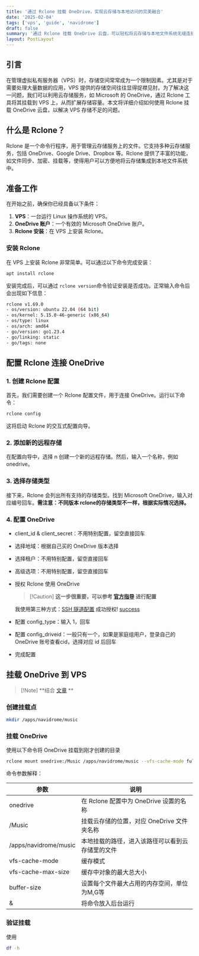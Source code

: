 ```yaml
---
title: '通过 Rclone 挂载 OneDrive，实现云存储与本地访问的完美融合'
date: '2025-02-04'
tags: ['vps', 'guide', 'navidrome']
draft: false
summary: '通过 Rclone 挂载 OneDrive 云盘，可以轻松将云存储与本地文件系统无缝连接，享受便捷的文件访问与管理体验。无论是大文件的快速传输，还是日常文件的同步与备份，Rclone 提供了一个高效、灵活的解决方案，让你像使用本地硬盘一样操作云端数据。'
layout: PostLayout
---
```


## 引言

在管理虚拟私有服务器（VPS）时，存储空间常常成为一个限制因素。尤其是对于需要处理大量数据的应用，VPS 提供的存储空间往往显得捉襟见肘。为了解决这一问题，我们可以利用云存储服务，如 Microsoft 的 OneDrive，通过 Rclone 工具将其挂载到 VPS 上，从而扩展存储容量。本文将详细介绍如何使用 Rclone 挂载 OneDrive 云盘，以解决 VPS 存储不足的问题。

## 什么是 Rclone？

Rclone 是一个命令行程序，用于管理云存储服务上的文件。它支持多种云存储服务，包括 OneDrive、Google Drive、Dropbox 等。Rclone 提供了丰富的功能，如文件同步、加密、挂载等，使得用户可以方便地将云存储集成到本地文件系统中。

## 准备工作

在开始之前，确保你已经具备以下条件：

1. **VPS**：一台运行 Linux 操作系统的 VPS。
2. **OneDrive 账户**：一个有效的 Microsoft OneDrive 账户。
3. **Rclone 安装**：在 VPS 上安装 Rclone。

### 安装 Rclone

在 VPS 上安装 Rclone 非常简单。可以通过以下命令完成安装：

```bash
apt install rclone
```

安装完成后，可以通过 `rclone version`命令验证安装是否成功。正常输入命令后会出现如下信息：

```bash
rclone v1.69.0
- os/version: ubuntu 22.04 (64 bit)
- os/kernel: 5.15.0-46-generic (x86_64)
- os/type: linux
- os/arch: amd64
- go/version: go1.23.4
- go/linking: static
- go/tags: none
```

## 配置 Rclone 连接 OneDrive

### 1. 创建 Rclone 配置

首先，我们需要创建一个 Rclone 配置文件，用于连接 OneDrive。运行以下命令：

```bash
rclone config
```

这将启动 Rclone 的交互式配置向导。

### 2. 添加新的远程存储

在配置向导中，选择 n 创建一个新的远程存储。然后，输入一个名称，例如 onedrive。

### 3. 选择存储类型

接下来，Rclone 会列出所有支持的存储类型。找到 Microsoft OneDrive，输入对应编号回车。**需注意：不同版本 rclone的存储类型不一样，根据实际情况选择。**

### 4. 配置 OneDrive

- client_id & client_secret：不用特别配置，留空直接回车

- 选择地域：根据自己买的 OneDrive 版本选择

- 选择租户：不用特别配置，留空直接回车

- 高级选项：不用特别配置，留空直接回车

- 授权 Rclone 使用 OneDrive

  > [!Caution] **这一步很重要，可以参考 [官方指导](https://rclone.org/remote_setup/) 进行配置**

  我使用第三种方式：[SSH 隧道配置](https://rclone.org/remote_setup/#configuring-using-ssh-tunnel) 成功授权! [success](http://image.jxzsite.com/i/2025/02/16/sbapyg.png)

- 配置 config_type：输入 1，回车
- 配置 config_driveid：一般只有一个，如果是家庭组用户，登录自己的 OneDrive 账号查看cid，选择对应 id 后回车
- 完成配置

## 挂载 OneDrive 到 VPS

> [!Note] **结合 [文章](https://blog.jxzsite.com/blog/guide/build-own-private-music-server) **

### 创建挂载点

```bash
mkdir /apps/navidrome/music
```

### 挂载 OneDrive

使用以下命令将 OneDrive 挂载到刚才创建的目录

```bash
rclone mount onedrive:/Music /apps/navidrome/music --vfs-cache-mode full --vfs-cache-max-size 10G --buffer-size 200M &
```

命令参数解释：

| 参数 | 说明 |
| --------------------------- | ---------------------------- |
| onedrive | 在 Rclone 配置中为 OneDrive 设置的名称 |
| /Music | 挂载云存储的位置，对应 OneDrive 文件夹名称 |
| /apps/navidrome/music | 本地挂载的路径，进入该路径可以看到云存储里的文件 |
| vfs-cache-mode | 缓存模式 |
| vfs-cache-max-size | 缓存中对象的最大总大小 |
| buffer-size | 设置每个文件最大占用的内存空间，单位为M,G等 |
| & | 将命令放入后台运行 |

### 验证挂载
使用
```bash
df -h
```
